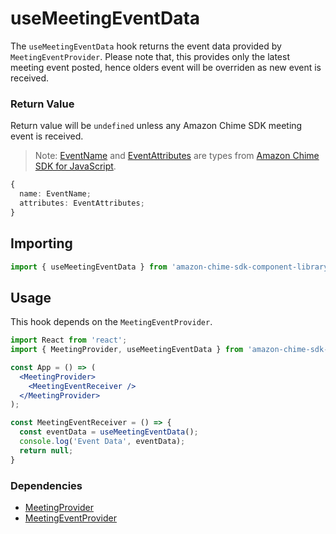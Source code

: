 <Meta title="SDK Hooks/useMeetingEventData" />

# useMeetingEventData

The `useMeetingEventData` hook returns the event data provided by `MeetingEventProvider`.
Please note that, this provides only the latest meeting event posted, hence olders event will be overriden as new event is received.

### Return Value

Return value will be `undefined` unless any Amazon Chime SDK meeting event is received.
> Note: [EventName](https://aws.github.io/amazon-chime-sdk-js/globals.html#eventname) and [EventAttributes](https://aws.github.io/amazon-chime-sdk-js/interfaces/eventattributes.html) are types from [Amazon Chime SDK for JavaScript](https://github.com/aws/amazon-chime-sdk-js).

```typescript
{
  name: EventName;
  attributes: EventAttributes;
}
```

## Importing

```javascript
import { useMeetingEventData } from 'amazon-chime-sdk-component-library-react';
```

## Usage

This hook depends on the `MeetingEventProvider`.

```jsx
import React from 'react';
import { MeetingProvider, useMeetingEventData } from 'amazon-chime-sdk-component-library-react';

const App = () => (
  <MeetingProvider>
    <MeetingEventReceiver />
  </MeetingProvider>
);

const MeetingEventReceiver = () => {
  const eventData = useMeetingEventData();
  console.log('Event Data', eventData);
  return null;
}
```

### Dependencies
- [MeetingProvider](/story/sdk-providers-meetingprovider--page)
- [MeetingEventProvider](/story/sdk-providers-meetingeventprovider--page)
